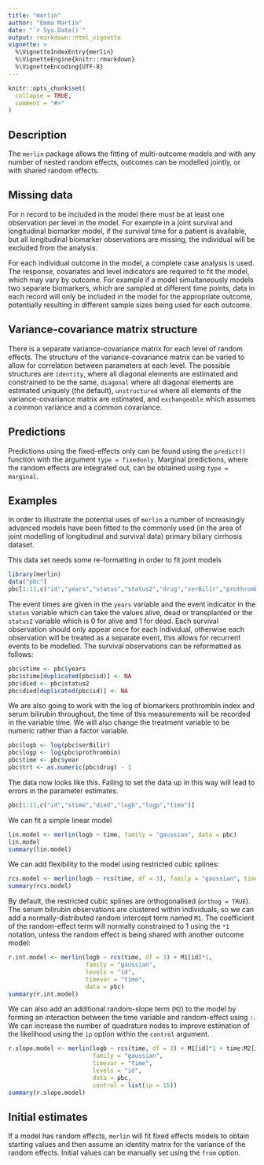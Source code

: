 ```yaml
---
title: "merlin"
author: "Emma Martin"
date: "`r Sys.Date()`"
output: rmarkdown::html_vignette
vignette: >
  %\VignetteIndexEntry{merlin}
  %\VignetteEngine{knitr::rmarkdown}
  %\VignetteEncoding{UTF-8}
---
```


```r
knitr::opts_chunk$set(
  collapse = TRUE,
  comment = "#>"
)
```

## Description

The `merlin` package allows the fitting of multi-outcome models and with any number of nested random effects, outcomes can be modelled jointly, or with shared random effects. 

## Missing data

For n record to be included in the model there must be at least one observation per level in the model. For example in a joint survival and longitudinal biomarker model, if the survival time for a patient is available, but all longitudinal biomarker observations are missing, the individual will be excluded from the analysis.

For each individual outcome in the model, a complete case analysis is used. The response, covariates and level indicators are required to fit the model, which may vary by outcome. For example if a model simultaneously models two separate biomarkers, which are sampled at different time points, data in each record will only be included in the model for the appropriate outcome, potentially resulting in different sample sizes being used for each outcome.

## Variance-covariance matrix structure 

There is a separate variance-covariance matrix for each level of random effects. The structure of the variance-covariance matrix can be varied to allow for correlation between parameters at each level. The possible structures are `identity`, where all diagonal elements are estimated and constrained to be the same, `diagonal` where all diagonal elements are estimated uniquely (the default), `unstructured` where all elements of the variance-covariance matrix are estimated, and `exchangeable` which assumes a common variance and a common covariance. 

## Predictions

Predictions using the fixed-effects only can be found using the `predict()` function with the argument `type = fixedonly`. Marginal predictions, where the random effects are integrated out, can be obtained using `type = marginal`.  

## Examples

In order to illustrate the potential uses of `merlin` a number of increasingly advanced models have been fitted to the commonly used (in the area of joint modelling of longitudinal and survival data) primary biliary cirrhosis dataset. 

This data set needs some re-formatting in order to fit joint models 
```r
library(merlin)
data("pbc")
pbc[1:11,c("id","years","status","status2","drug","serBilir","prothrombin","year")]
```

The event times are given in the `years` variable and the event indicator in the `status` variable which can take the values alive, dead or transplanted or the `status2` variable which is 0 for alive and 1 for dead. Each survival observation should only appear once for each individual, otherwise each observation will be treated as a separate event, this allows for recurrent events to be modelled. The survival observations can be reformatted as follows:

```r
pbc$stime <- pbc$years
pbc$stime[duplicated(pbc$id)] <- NA
pbc$died <- pbc$status2
pbc$died[duplicated(pbc$id)] <- NA
```

We are also going to work with the log of biomarkers prothrombin index and serum bilirubin throughout, the time of this measurements will be recorded in the variable time. We will also change the treatment variable to be numeric rather than a factor variable.

```r
pbc$logb <- log(pbc$serBilir) 
pbc$logp <- log(pbc$prothrombin)
pbc$time <- pbc$year
pbc$trt <- as.numeric(pbc$drug) - 1
```

The data now looks like this. Failing to set the data up in this way will lead to errors in the parameter estimates.  

```r
pbc[1:11,c("id","stime","died","logb","logp","time")]
```

We can fit a simple linear model

```r
lin.model <- merlin(logb ~ time, family = "gaussian", data = pbc)
lin.model
summary(lin.model)
```

We can add flexibility to the model using restricted cubic splines:

```r
rcs.model <- merlin(logb ~ rcs(time, df = 3), family = "gaussian", timevar = "time", data = pbc)
summary(rcs.model)
```

By default, the restricted cubic splines are orthogonalised (`orthog = TRUE`). The serum bilirubin observations are clustered within individuals, so we can add a normally-distributed random intercept term named `M1`. The coefficient of the random-effect term will normally constrained to 1 using the `*1` notation, unless the random effect is being shared with another outcome model:

```r
r.int.model <- merlin(logb ~ rcs(time, df = 3) + M1[id]*1,
                      family = "gaussian",
                      levels = "id",
                      timevar = "time",
                      data = pbc)
summary(r.int.model)
```

We can also add an additional random-slope term (`M2`) to the model by forming an interaction between the time variable and random-effect using `:`. We can increase the number of quadrature nodes to improve estimation of the likelihood using the `ip` option within the `control` argument. 

```r
r.slope.model <- merlin(logb ~ rcs(time, df = 3) + M1[id]*1 + time:M2[id]*1,
                        family = "gaussian",
                        timevar = "time",
                        levels = "id",
                        data = pbc,
                        control = list(ip = 15))
summary(r.slope.model)
```

## Initial estimates 

If a model has random effects, `merlin` will fit fixed effects models to obtain starting values and then assume an identity matrix for the variance of the random effects. Initial values can be manually set using the `from` option. 
